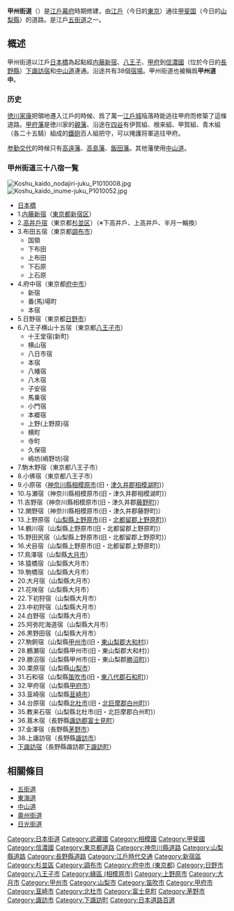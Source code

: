 {{unreferenced|time=2014-07-29T10:06:03+00:00}}
'''甲州街道'''（{{jpn|j=甲州街道|hg=こうしゅうかいどう|rm=Kōshū kaidō}}）是[[江戶幕府|江戶幕府]]時期修建，由[[江戶|江戶]]（今日的[[東京|東京]]）通往[[甲斐国|甲斐国]]（今日的[[山梨縣|山梨縣]]）的道路。是江戶[[五街道|五街道]]之一。

== 概述 ==
甲州街道以江戶[[日本橋|日本橋]]為起點經[[新宿|内藤新宿]]、[[八王子|八王子]]、[[甲府|甲府]]到[[信濃國|信濃國]]（位於今日的[[長野縣|長野縣]]）[[下諏訪宿|下諏訪宿]]和[[中山道|中山道]]連通。沿途共有38個[[宿場|宿場]]。甲州街道也被稱爲'''甲州道中'''。

=== 历史 ===
[[徳川家康|徳川家康]]把領地遷入江戶的時候、爲了萬一[[江戶城|江戶城]]陥落時能逃往甲府而修築了這條道路。[[甲府藩|甲府藩]]是徳川家的[[親藩|親藩]]、沿途在[[四谷|四谷]]有伊賀組、根来組、甲賀組、青木組（各二十五騎）組成的[[鐵砲|鐵砲]]百人組把守，可以掩護将軍逃往甲府。

[[参勤交代|参勤交代]]的時候只有[[高遠藩|高遠藩]]、[[高島藩|高島藩]]、[[飯田藩|飯田藩]]。其他藩使用[[中山道|中山道]]。

=== 甲州街道三十八宿一覧 ===
[[File:Koshu_kaido_nodajiri-juku_P1010008.jpg|thumb]]
[[File:Koshu_kaido_inume-juku_P1010052.jpg|thumb]]

* [[日本橋|日本橋]]
* 1.[[新宿|内藤新宿]]（[[東京都|東京都]][[新宿区|新宿区]]）
* 2.[[高井戶宿|高井戶宿]]（東京都[[杉並区|杉並区]]）（※下高井戶、上高井戶、半月一輪換）
* 3.布田五宿（東京都[[調布市|調布市]]）
** 国領
** 下布田
** 上布田
** 下石原
** 上石原
* 4.府中宿（東京都[[府中市_(東京都)|府中市]]）
** 新宿
** 番(馬)場町
** 本宿
* 5.日野宿（東京都[[日野市|日野市]]）
* 6.八王子横山十五宿（東京都[[八王子市|八王子市]]）
** 十王堂宿(新町)
** 横山宿
** 八日市宿
** 本宿
** 八幡宿
** 八木宿
** 子安宿
** 馬乗宿
** 小門宿
** 本郷宿
** 上野(上野原)宿
** 横町
** 寺町
** 久保宿
** 嶋坊(嶋野坊)宿
* 7.駒木野宿（東京都八王子市）
* 8.小佛宿（東京都八王子市）
* 9.小原宿（[[神奈川縣|神奈川縣]][[相模原市|相模原市]](旧・[[津久井郡|津久井郡]][[相模湖町|相模湖町]])）
* 10.与瀬宿（神奈川縣相模原市(旧・津久井郡相模湖町)）
* 11.吉野宿（神奈川縣相模原市(旧・津久井郡[[藤野町|藤野町]])）
* 12.関野宿（神奈川縣相模原市(旧・津久井郡藤野町)）
* 13.上野原宿（[[山梨縣|山梨縣]][[上野原市|上野原市]](旧・[[北都留郡|北都留郡]][[上野原町|上野原町]])）
* 14.鶴川宿（山梨縣上野原市(旧・北都留郡上野原町)）
* 15.野田尻宿（山梨縣上野原市(旧・北都留郡上野原町)）
* 16.犬目宿（山梨縣上野原市(旧・北都留郡上野原町)）
* 17.鳥澤宿（山梨縣[[大月市|大月市]]）
* 18.猿橋宿（山梨縣大月市）
* 19.駒橋宿（山梨縣大月市）
* 20.大月宿（山梨縣大月市）
* 21.花咲宿（山梨縣大月市）
* 22.下初狩宿（山梨縣大月市）
* 23.中初狩宿（山梨縣大月市）
* 24.白野宿（山梨縣大月市）
* 25.阿弥陀海道宿（山梨縣大月市）
* 26.黒野田宿（山梨縣大月市）
* 27.駒飼宿（山梨縣[[甲州市|甲州市]](旧・[[東山梨郡|東山梨郡]][[大和村|大和村]])）
* 28.鶴瀬宿（山梨縣甲州市(旧・東山梨郡大和村)）
* 29.勝沼宿（山梨縣甲州市(旧・東山梨郡[[勝沼町|勝沼町]])）
* 30.栗原宿（山梨縣[[山梨市|山梨市]]）
* 31.石和宿（山梨縣[[笛吹市|笛吹市]](旧・[[東八代郡|東八代郡]][[石和町|石和町]])）
* 32.甲府宿（山梨縣[[甲府市|甲府市]]）
* 33.韮崎宿（山梨縣[[韮崎市|韮崎市]]）
* 34.台原宿（山梨縣[[北杜市|北杜市]](旧・[[北巨摩郡|北巨摩郡]][[白州町|白州町]])）
* 35.教来石宿（山梨縣北杜市(旧・北巨摩郡白州町)）
* 36.蔦木宿（長野縣[[諏訪郡|諏訪郡]][[富士見町|富士見町]]）
* 37.金澤宿（長野縣[[茅野市|茅野市]]）
* 38.上諏訪宿（長野縣[[諏訪市|諏訪市]]）
* [[下諏訪宿|下諏訪宿]]（長野縣諏訪郡[[下諏訪町|下諏訪町]]）

== 相關條目 ==
* [[五街道|五街道]]
* [[東海道|東海道]]
* [[中山道|中山道]]
* [[奧州街道|奧州街道]]
* [[日光街道|日光街道]]

{{Authority control}}
{{DEFAULTSORT:Koshu Kaido}}
[[Category:日本街道|Category:日本街道]]
[[Category:武藏國|Category:武藏國]]
[[Category:相模國|Category:相模國]]
[[Category:甲斐國|Category:甲斐國]]
[[Category:信濃國|Category:信濃國]]
[[Category:東京都道路|Category:東京都道路]]
[[Category:神奈川縣道路|Category:神奈川縣道路]]
[[Category:山梨縣道路|Category:山梨縣道路]]
[[Category:長野縣道路|Category:長野縣道路]]
[[Category:江戶時代交通|Category:江戶時代交通]]
[[Category:新宿區|Category:新宿區]]
[[Category:杉並區|Category:杉並區]]
[[Category:調布市|Category:調布市]]
[[Category:府中市_(東京都)|Category:府中市 (東京都)]]
[[Category:日野市|Category:日野市]]
[[Category:八王子市|Category:八王子市]]
[[Category:綠區_(相模原市)|Category:綠區 (相模原市)]]
[[Category:上野原市|Category:上野原市]]
[[Category:大月市|Category:大月市]]
[[Category:甲州市|Category:甲州市]]
[[Category:山梨市|Category:山梨市]]
[[Category:笛吹市|Category:笛吹市]]
[[Category:甲府市|Category:甲府市]]
[[Category:韮崎市|Category:韮崎市]]
[[Category:北杜市|Category:北杜市]]
[[Category:富士見町|Category:富士見町]]
[[Category:茅野市|Category:茅野市]]
[[Category:諏訪市|Category:諏訪市]]
[[Category:下諏訪町|Category:下諏訪町]]
[[Category:日本道路百選|Category:日本道路百選]]